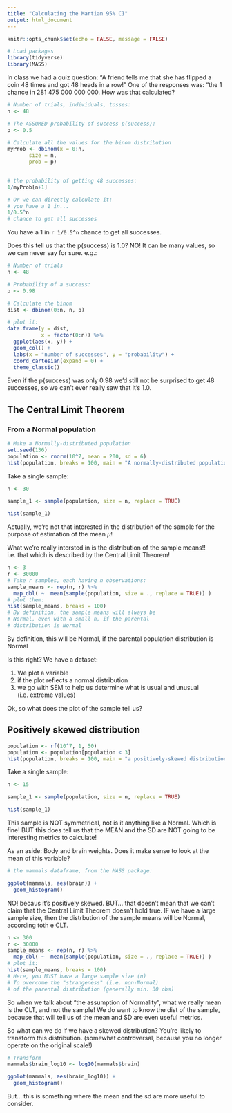 ```yaml
---
title: "Calculating the Martian 95% CI"
output: html_document
---
```


```r
knitr::opts_chunk$set(echo = FALSE, message = FALSE)

# Load packages
library(tidyverse)
library(MASS)
```

In class we had a quiz question: "A friend tells me that she has flipped a coin 48 times and got 48 heads in a row!" One of the responses was: "the 1 chance in 281 475 000 000 000. How was that calculated?

```r
# Number of trials, individuals, tosses:
n <- 48

# The ASSUMED probability of success p(success):
p <- 0.5

# Calculate all the values for the binom distribution
myProb <- dbinom(x = 0:n, 
       size = n,
       prob = p)
  

# the probability of getting 48 successes:
1/myProb[n+1]
```


```r
# Or we can directly calculate it:
# you have a 1 in...
1/0.5^n
# chance to get all successes
```

You have a 1 in `r 1/0.5^n` chance to get all successes.

Does this tell us that the p(success) is 1.0? NO! It can be many values, so we can never say for sure. e.g.:

```r
# Number of trials
n <- 48

# Probability of a success:
p <- 0.98

# Calculate the binom
dist <- dbinom(0:n, n, p)

# plot it:
data.frame(y = dist,
           x = factor(0:n)) %>% 
  ggplot(aes(x, y)) +
  geom_col() +
  labs(x = "number of successes", y = "probability") +
  coord_cartesian(expand = 0) +
  theme_classic()
```

Even if the p(success) was only 0.98 we'd still not be surprised to get 48 successes, so we can't ever really saw that it's 1.0.

## The Central Limit Theorem

### From a Normal population

```r
# Make a Normally-distributed population
set.seed(136)
population <- rnorm(10^7, mean = 200, sd = 6)
hist(population, breaks = 100, main = "A normally-distributed population")
```

Take a single sample:

```r
n <- 30

sample_1 <- sample(population, size = n, replace = TRUE)

hist(sample_1)

```

Actually, we're not that interested in the distribution of the sample for the purpose of estimation of the mean $\mu$!

What we're really intersted in is the distribution of the sample means!! i.e. that which is described by the Central Limit Theorem!

```r
n <- 3
r <- 30000
# Take r samples, each having n observations:
sample_means <- rep(n, r) %>% 
  map_dbl( ~  mean(sample(population, size = ., replace = TRUE)) )
# plot them:
hist(sample_means, breaks = 100)
# By definition, the sample means will always be
# Normal, even with a small n, if the parental
# distribution is Normal
```

By definition, this will be Normal, if the parental population distribution is Normal 

Is this right? We have a dataset:

1. We plot a variable
2. if the plot reflects a normal distribution
3. we go with SEM to help us determine what is usual and unusual (i.e. extreme values)

Ok, so what does the plot of the sample tell us?

## Positively skewed distribution

```r
population <- rf(10^7, 1, 50)
population <- population[population < 3]
hist(population, breaks = 100, main = "a positively-skewed distribution")
```

Take a single sample:

```r
n <- 15

sample_1 <- sample(population, size = n, replace = TRUE)

hist(sample_1)

```
This sample is NOT symmetrical, not is it anything like a Normal. Which is fine! BUT this does tell us that the MEAN and the SD are NOT going to be interesting metrics to calculate!


As an aside: Body and brain weights. Does it make sense to look at the mean of this variable?


```r
# the mammals dataframe, from the MASS package:

ggplot(mammals, aes(brain)) +
  geom_histogram()

```
NO! becaus it's positively skewed. BUT... that doesn't mean that we can't claim that the Central Limit Theorem doesn't hold true. IF we have a large sample size, then the distrbution of the sample means will be Normal, according toth e CLT.

```r
n <- 300
r <- 30000
sample_means <- rep(n, r) %>% 
  map_dbl( ~  mean(sample(population, size = ., replace = TRUE)) )
# plot it:
hist(sample_means, breaks = 100)
# Here, you MUST have a large sample size (n)
# To overcome the "strangeness" (i.e. non-Normal)
# of the parental distribution (generally min. 30 obs)
```

So when we talk about "the assumption of Normality", what we really mean is the CLT, and not the sample! We do want to know the dist of the sample, because that will tell us of the mean and SD are even useful metrics.

So what can we do if we have a skewed distribution? You're likely to transform this distribution. (somewhat controversal, because you no longer operate on the original scale!)

```r
# Transform
mammals$brain_log10 <- log10(mammals$brain)

ggplot(mammals, aes(brain_log10)) +
  geom_histogram()

```

But... this is something where the mean and the sd are more useful to consider.
